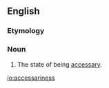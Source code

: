 ==English==

===Etymology===
{{suffix|accessary|ness|lang=en}}

===Noun===
{{en-noun|-}}

# The state of being [[accessary]].

[[io:accessariness]]